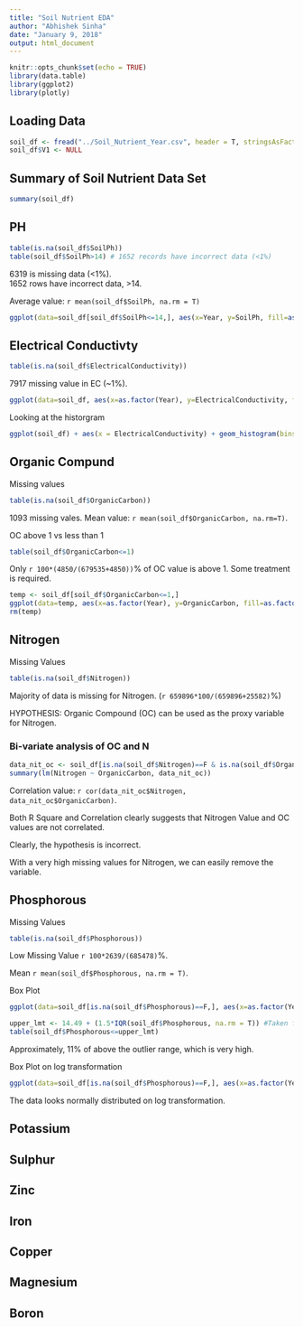 ```yaml
---
title: "Soil Nutrient EDA"
author: "Abhishek Sinha"
date: "January 9, 2018"
output: html_document
---
```


```r
knitr::opts_chunk$set(echo = TRUE)
library(data.table)
library(ggplot2)
library(plotly)
```

## Loading Data

```r
soil_df <- fread("../Soil_Nutrient_Year.csv", header = T, stringsAsFactors = F, showProgress = T)
soil_df$V1 <- NULL
```

## Summary of Soil Nutrient Data Set

```r
summary(soil_df)
```
## PH


```r
table(is.na(soil_df$SoilPh))
table(soil_df$SoilPh>14) # 1652 records have incorrect data (<1%)
```

6319 is missing data (<1%).  
1652 rows have incorrect data, >14.

Average value: `r mean(soil_df$SoilPh, na.rm = T)`

```r
ggplot(data=soil_df[soil_df$SoilPh<=14,], aes(x=Year, y=SoilPh, fill=as.factor(Year))) + geom_boxplot()
```


## Electrical Conductivty

```r
table(is.na(soil_df$ElectricalConductivity)) 
```

7917 missing value in EC (~1%). 

```r
ggplot(data=soil_df, aes(x=as.factor(Year), y=ElectricalConductivity, fill=as.factor(Year))) + geom_boxplot()
```


Looking at the historgram

```r
ggplot(soil_df) + aes(x = ElectricalConductivity) + geom_histogram(bins = 5, colour ="black", fill="#FF6666")
```


## Organic Compund

Missing values
```r
table(is.na(soil_df$OrganicCarbon))
```

1093 missing vales. Mean value: `r mean(soil_df$OrganicCarbon, na.rm=T) `.

OC above 1 vs less than 1
```r
table(soil_df$OrganicCarbon<=1)
```

Only `r 100*(4850/(679535+4850))`% of OC value is above 1. Some treatment is required.

```r
temp <- soil_df[soil_df$OrganicCarbon<=1,]
ggplot(data=temp, aes(x=as.factor(Year), y=OrganicCarbon, fill=as.factor(Year))) + geom_boxplot()
rm(temp)
```


## Nitrogen

Missing Values
```r
table(is.na(soil_df$Nitrogen))
```

Majority of data is missing for Nitrogen. (`r 659896*100/(659896+25582)`%)

HYPOTHESIS: Organic Compound (OC) can be used as the proxy variable for Nitrogen.

### Bi-variate analysis of OC and N
```r
data_nit_oc <- soil_df[is.na(soil_df$Nitrogen)==F & is.na(soil_df$OrganicCarbon)==F,]
summary(lm(Nitrogen ~ OrganicCarbon, data_nit_oc))
```


Correlation value: `r cor(data_nit_oc$Nitrogen, data_nit_oc$OrganicCarbon)`.  

Both R Square and Correlation clearly suggests that Nitrogen Value and OC values are not correlated.

Clearly, the hypothesis is incorrect.

With a very high missing values for Nitrogen, we can easily remove the variable.


## Phosphorous

Missing Values
```r
table(is.na(soil_df$Phosphorous))
```

Low Missing Value `r 100*2639/(685478)`%.

Mean `r mean(soil_df$Phosphorous, na.rm = T) `.

Box Plot
```r
ggplot(data=soil_df[is.na(soil_df$Phosphorous)==F,], aes(x=as.factor(Year), y=Phosphorous, fill=as.factor(Year))) + geom_boxplot()
```

```r
upper_lmt <- 14.49 + (1.5*IQR(soil_df$Phosphorous, na.rm = T)) #Taken from Summary
table(soil_df$Phosphorous<=upper_lmt)
```

Approximately, 11% of above the outlier range, which is very high. 

Box Plot on log transformation
```r
ggplot(data=soil_df[is.na(soil_df$Phosphorous)==F,], aes(x=as.factor(Year), y=log(Phosphorous), fill=as.factor(Year))) + geom_boxplot()
```

The data looks normally distributed on log transformation. 


## Potassium

## Sulphur

## Zinc

## Iron

## Copper

## Magnesium

## Boron


